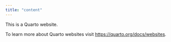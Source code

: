 ```yaml
---
title: "content"
---
```


This is a Quarto website.

To learn more about Quarto websites visit <https://quarto.org/docs/websites>.
